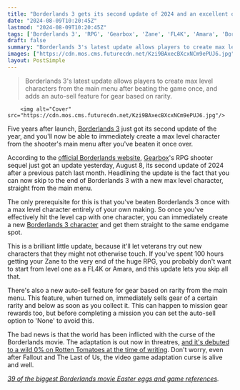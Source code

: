 ```yaml
---
title: "Borderlands 3 gets its second update of 2024 and an excellent quality-of-life feature: you can skip to the end of the shooter if you've already got a max level character"
date: "2024-08-09T10:20:45Z"
lastmod: "2024-08-09T10:20:45Z"
tags: ['Borderlands 3', 'RPG', 'Gearbox', 'Zane', 'FL4K', 'Amara', 'Borderlands movie']
draft: false
summary: "Borderlands 3's latest update allows players to create max level characters from the main menu after beating the game once, and adds an auto-sell feature for gear based on rarity."
images: ["https://cdn.mos.cms.futurecdn.net/Kzi9BAxecBXcxNCm9ePUJ6.jpg"]
layout: PostSimple
---
```

> Borderlands 3's latest update allows players to create max level characters from the main menu after beating the game once, and adds an auto-sell feature for gear based on rarity.


        <img alt="Cover" src="https://cdn.mos.cms.futurecdn.net/Kzi9BAxecBXcxNCm9ePUJ6.jpg"/>
        
Five years after launch, [Borderlands 3](https://www.gamesradar.com/borderlands-3-guide/) just got its second update of the year, and you'll now be able to immediately create a max level character from the shooter's main menu after you've beaten it once over.

According to the [official Borderlands website](https://borderlands.2k.com/borderlands-3/update-notes/), [Gearbox](https://www.gamesradar.com/tag/gearbox/)'s RPG shooter sequel just got an update yesterday, August 8, its second update of 2024 after a previous patch last month. Headlining the update is the fact that you can now skip to the end of Borderlands 3 with a new max level character, straight from the main menu.

The only prerequisite for this is that you've beaten Borderlands 3 once with a max level character entirely of your own making. So once you've effectively hit the level cap with one character, you can immediately create a new [Borderlands 3 character](https://www.gamesradar.com/borderlands-3-character-class-best/) and get them straight to the same endgame spot.

This is a brilliant little update, because it'll let veterans try out new characters that they might not otherwise touch. If you've spent 100 hours getting your Zane to the very end of the huge RPG, you probably don't want to start from level one as a FL4K or Amara, and this update lets you skip all that.

There's also a new auto-sell feature for gear based on rarity from the main menu. This feature, when turned on, immediately sells gear of a certain rarity and below as soon as you collect it. This can happen to mission gear rewards too, but before completing a mission you can set the auto-sell option to 'None' to avoid this.

The bad news is that the world has been inflicted with the curse of the Borderlands movie. The adaptation is out now in threatres, [and it's debuted to a wild 0% on Rotten Tomatoes at the time of writing](https://www.gamesradar.com/entertainment/action-movies/borderlands-movie-rotten-tomatoes-0-per-cent-score/). Don't worry, even after Fallout and The Last of Us, the video game adaptation curse is alive and well.

[<em>39 of the biggest Borderlands movie Easter eggs and game references</em>](https://www.gamesradar.com/entertainment/action-movies/borderlands-movie-easter-eggs-list/)*.*
        